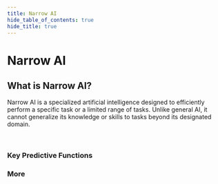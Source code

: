 ```yaml
---
title: Narrow AI
hide_table_of_contents: true
hide_title: true
---
```



<PageViewTracker />

<div className="hero-header">
  <h1>Narrow AI</h1>
</div>

<div className="section-with-background blue">
  <h2>What is Narrow AI?</h2>
  <p>
    Narrow AI is a specialized artificial intelligence designed to efficiently perform a specific task or a limited range of tasks. Unlike general AI, it cannot generalize its
    knowledge or skills to tasks beyond its designated domain.
  </p>
</div>

<br />

<div className="row">
  <div className="col col--6">
    <h3>Key Predictive Functions</h3>
    <ul className="button-list">
      <IconLinkButton href="/docs/technical-view/narrow-ai/linear-regression" text="Linear Regression" disabled={true} />
      <IconLinkButton href="/docs/technical-view/narrow-ai/time-series-forecasting" text="Time Series Forecasting" disabled={true} />
      <IconLinkButton href="/docs/technical-view/narrow-ai/classification" text="Classification" disabled={true} />
      <IconLinkButton href="/docs/technical-view/narrow-ai/recommendation" text="Recommendation" disabled={true} />
      <IconLinkButton href="/docs/technical-view/narrow-ai/clustering" text="Clustering" disabled={true} />
      <IconLinkButton href="/docs/technical-view/narrow-ai/anomaly-detection" text="Anomaly Detection" disabled={true} />
    </ul>
  </div>
  <div className="col col--6">
    <h3>More</h3>
    <ul className="button-list">
      <IconLinkButton href="/docs/technical-view/narrow-ai/predictive-ai-bdc-btp" text="Predictive AI/Narrow ML with BDC and BTP" disabled={true} />
      <IconLinkButton href="/docs/technical-view/narrow-ai/deployment-custom-predictive-models" text="Deployment of Custom Predictive Models" disabled={true} />
    </ul>
  </div>
</div>
